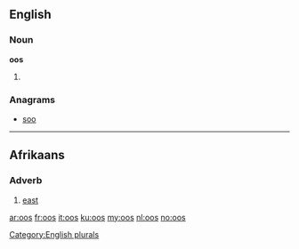 {{also|OOS}}
==English==

===Noun===
'''oos'''

# {{plural of|[[oo]]}}

===Anagrams===
* [[soo#English|soo]]

[[Category:English plurals]]
----
==Afrikaans==

===Adverb===
{{head|af|adverb}}

# [[east]]

[[ar:oos]]
[[fr:oos]]
[[it:oos]]
[[ku:oos]]
[[my:oos]]
[[nl:oos]]
[[no:oos]]